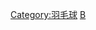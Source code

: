 {{Categories by country|nocat}}
{{Commonscat|Badminton by country}}

[[Category:羽毛球|Category:羽毛球]]
[[Category:各国各类体育运动|B]]